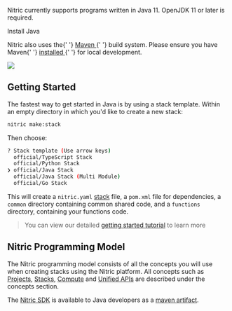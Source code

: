 <Box display="flex">
  <Box width={'75%'}>
    <p>
      Nitric currently supports programs written in Java 11. OpenJDK 11 or later
      is required.
    </p>
    <Box textAlign="center" mb={4}>
      <LinkButton
        variant="contained"
        href="https://openjdk.java.net/install/index.html"
        target="_blank"
      >
        Install Java
      </LinkButton>
    </Box>
    <p>
      Nitric also uses the{' '}
      <a href="http://maven.apache.org" target="_blank">
        Maven
      </a>{' '}
      build system. Please ensure you have Maven{' '}
      <a href="http://maven.apache.org/install.html" target="_blank">
        installed
      </a>{' '}
      for local development.
    </p>
  </Box>
  <Box width={'25%'} mt={-8}>
    <img src="../assets/logos/java.png" height={150} />
  </Box>
</Box>

## Getting Started

The fastest way to get started in Java is by using a stack template. Within an empty directory in which you'd like to create a new stack:

```bash
nitric make:stack
```

Then choose:

```bash
? Stack template (Use arrow keys)
  official/TypeScript Stack
  official/Python Stack
❯ official/Java Stack
  official/Java Stack (Multi Module)
  official/Go Stack
```

This will create a `nitric.yaml` [stack](/docs/intro/concepts/stacks) file, a `pom.xml` file for dependencies, a `common` directory containing common shared code, and a `functions` directory, containing your functions code.

> You can view our detailed [getting started tutorial](/docs/getting-started/multi-cloud) to learn more

## Nitric Programming Model

The Nitric programming model consists of all the concepts you will use when creating stacks using the Nitric platform.
All concepts such as [Projects](/docs/intro/concepts/projects), [Stacks](/docs/intro/concepts/stacks), [Compute](/docs/intro/concepts/compute) and [Unified APIs](/docs/intro/concepts/nitric-apis) are described under the concepts section.

The <a href="https://github.com/nitrictech/java-sdk" target="_blank">Nitric SDK</a> is available to Java developers as a <a href="https://search.maven.org/artifact/io.nitric/java-sdk" target="_blank">maven artifact</a>.
